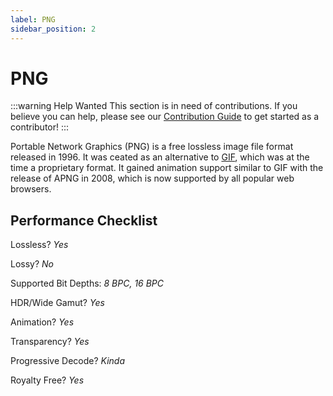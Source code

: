 ```yaml
---
label: PNG
sidebar_position: 2
---
```


# PNG

:::warning Help Wanted
This section is in need of contributions. If you believe you can help, please see our [Contribution Guide](../contribution-guide.mdx) to get started as a contributor!
:::

Portable Network Graphics (PNG) is a free lossless image file format released in 1996. It was ceated as an alternative to [GIF](./GIF.mdx), which was at the time a proprietary format. It gained animation support similar to GIF with the release of APNG in 2008, which is now supported by all popular web browsers.

## Performance Checklist

Lossless? *Yes*

Lossy? *No*

Supported Bit Depths:
*8 BPC, 16 BPC*

HDR/Wide Gamut? *Yes*

Animation? *Yes*

Transparency? *Yes*

Progressive Decode? *Kinda*

Royalty Free? *Yes*
